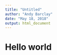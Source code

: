 ```yaml
---
title: "Untitled"
author: "Andy Barclay"
date: "May 18, 2018"
output: html_document
---
```


# Hello world

